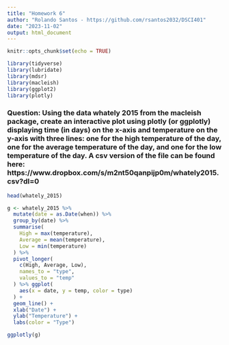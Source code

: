 ```yaml
---
title: "Homework 6"
author: "Rolando Santos - https://github.com/rsantos2032/DSCI401"
date: "2023-11-02"
output: html_document
---
```


```r
knitr::opts_chunk$set(echo = TRUE)
```

```r
library(tidyverse)
library(lubridate)
library(mdsr)
library(macleish)
library(ggplot2)
library(plotly)
```

### Question: Using the data whately 2015 from the macleish package, create an interactive plot using plotly (or ggplotly) displaying time (in days) on the x-axis and temperature on the y-axis with three lines: one for the high temperature of the day, one for the average temperature of the day, and one for the low temperature of the day. A csv version of the file can be found here: https://www.dropbox.com/s/m2nt50qanpijp0m/whately2015.csv?dl=0

```r
head(whately_2015)
```

```r
g <- whately_2015 %>%
  mutate(date = as.Date(when)) %>%
  group_by(date) %>%
  summarise(
    High = max(temperature), 
    Average = mean(temperature), 
    Low = min(temperature)
  ) %>% 
  pivot_longer(
    c(High, Average, Low), 
    names_to = "type", 
    values_to = "temp"
  ) %>% ggplot(
    aes(x = date, y = temp, color = type)
  ) +
  geom_line() + 
  xlab("Date") + 
  ylab("Temperature") + 
  labs(color = "Type")

ggplotly(g)
```

